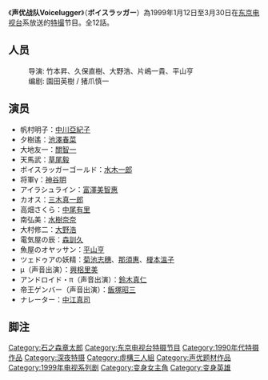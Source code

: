 {{unreferenced|time=2015-05-05T08:19:48+00:00}}
{{expand|time=2015-05-02T09:17:49+00:00}}
《'''声优战队Voicelugger'''》（'''ボイスラッガー'''）為1999年1月12日至3月30日在[[东京电视台|东京电视台]]系放送的[[特撮|特撮]]节目。全12話。

==人员==
:导演: 竹本昇、久保直樹、大野浩、片嶋一貴、平山亨
:编剧: 園田英樹 / 猪爪慎一
==演员==
* 帆村明子：[[中川亞紀子|中川亞紀子]]
* 夕樹遙：[[池澤春菜|池澤春菜]]
* 大地友一：[[關智一|關智一]]
* 天馬武：[[草尾毅|草尾毅]]
* ボイスラッガーゴールド：[[水木一郎|水木一郎]]
* 将軍γ：[[神谷明|神谷明]]
* アイラシュライン：[[富澤美智惠|富澤美智惠]]
* カオス：[[三木真一郎|三木真一郎]]
* 高畑さくら：[[中尾有里|中尾有里]]
* 南弘美：[[水樹奈奈|水樹奈奈]]
* 大村修二：[[大野浩|大野浩]]
* 電気屋の辰：[[森訓久|森訓久]]
* 魚屋のオヤッサン：[[平山亨|平山亨]]
* ツェドゥアの妖精：[[菊池志穗|菊池志穗]]、[[那須惠|那須惠]]、[[榎本溫子|榎本溫子]]
* μ（声音出演）：[[興梠里美|興梠里美]]
* アンドロイド・π（声音出演）：[[鈴木真仁|鈴木真仁]]
* 帝王ゲンバー（声音出演）：[[飯塚昭三|飯塚昭三]]
* ナレーター：[[中江真司|中江真司]]

== 脚注 ==
{{Reflist}}{{石森章太郎}}

{{Tv-stub}}
{{DEFAULTSORT:ほいすらつかあ}}
[[Category:石之森章太郎|Category:石之森章太郎]]
[[Category:东京电视台特摄节目|Category:东京电视台特摄节目]]
[[Category:1990年代特摄作品|Category:1990年代特摄作品]]
[[Category:深夜特摄|Category:深夜特摄]]
[[Category:虛構三人組|Category:虛構三人組]]
[[Category:声优题材作品|Category:声优题材作品]]
[[Category:1999年电视系列剧|Category:1999年电视系列剧]]
[[Category:变身女主角|Category:变身女主角]]
[[Category:变身英雄|Category:变身英雄]]